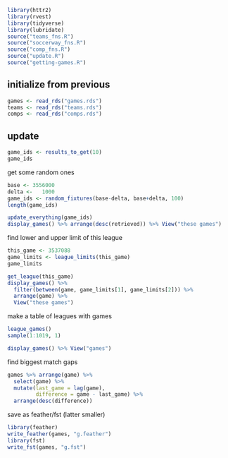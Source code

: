 
```r
library(httr2)
library(rvest)
library(tidyverse)
library(lubridate)
source("teams_fns.R")
source("soccerway_fns.R")
source("comp_fns.R")
source("update.R")
source("getting-games.R")
```
## initialize from previous

```r
games <- read_rds("games.rds")
teams <- read_rds("teams.rds")
comps <- read_rds("comps.rds")
```


## update

```r
game_ids <- results_to_get(10)
game_ids
```

get some random ones

```r
base <- 3556000
delta <-   1000
game_ids <- random_fixtures(base-delta, base+delta, 100)
length(game_ids)
```

```r
update_everything(game_ids)
display_games() %>% arrange(desc(retrieved)) %>% View("these games")
```

find lower and upper limit of this league


```r
this_game <- 3537088
game_limits <- league_limits(this_game)
game_limits
```

```r
get_league(this_game)
display_games() %>% 
  filter(between(game, game_limits[1], game_limits[2])) %>% 
  arrange(game) %>% 
  View("these games")
```

make a table of leagues with games


```r
league_games()
sample(1:1019, 1)
```

```r
display_games() %>% View("games")
```

find biggest match gaps

```r
games %>% arrange(game) %>% 
  select(game) %>% 
  mutate(last_game = lag(game), 
         difference = game - last_game) %>% 
  arrange(desc(difference))
```

save as feather/fst (latter smaller)

```r
library(feather)
write_feather(games, "g.feather")
library(fst)
write_fst(games, "g.fst")
```

